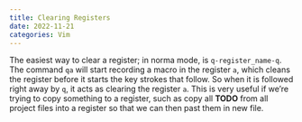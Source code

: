 ```yaml
---
title: Clearing Registers
date: 2022-11-21
categories: Vim
---
```

The easiest way to clear a register; in norma mode, is `q-register_name-q`. The command `qa` will start recording a macro in the register `a`, which cleans the register before it starts the key strokes that follow. So when it is followed right away by `q`, it acts as clearing the register `a`.
This is very useful if we're trying to copy something to a register, such as copy all **TODO** from all project files into a register so that we can then past them in new file.
